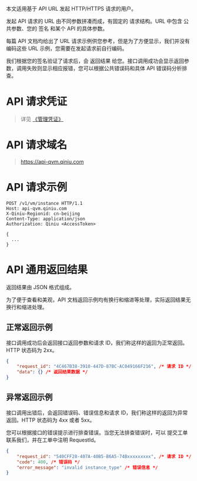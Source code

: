 本文适用基于 API URL 发起 HTTP/HTTPS 请求的用户。

发起 API 请求的 URL 由不同参数拼凑而成，有固定的 请求结构。URL 中包含 公共参数、您的 签名 和某个 API 的具体参数。

每篇 API 文档均给出了 URL 请求示例供您参考，但是为了方便显示，我们并没有编码这些 URL 示例，您需要在发起请求前自行编码。

我们根据您的签名验证了请求后，会 返回结果 给您。接口调用成功会显示返回参数，调用失败则显示相应报错，您可以根据公共错误码和具体 API 错误码分析排查。

# API 请求凭证
>详见 [《管理凭证》](https://developer.qiniu.com/kodo/manual/1201/access-token)


# API 请求域名

>https://api-qvm.qiniu.com


# API 请求示例
```
POST /v1/vm/instance HTTP/1.1
Host: api-qvm.qiniu.com
X-Qiniu-Regionid: cn-beijing
Content-Type: application/json
Authorization: Qiniu <AccessToken>

{
  ...
}
```

# API 通用返回结果

返回结果由 JSON 格式组成。

为了便于查看和美观，API 文档返回示例均有换行和缩进等处理，实际返回结果无换行和缩进处理。

## 正常返回示例
接口调用成功后会返回接口返回参数和请求 ID，我们称这样的返回为正常返回。HTTP 状态码为 2xx。
```json
{
    "request_id": "4C467B38-3910-447D-87BC-AC049166F216", /* 请求 ID */
    "data": {} /* 返回结果数据 */
}
```


## 异常返回示例
接口调用出错后，会返回错误码、错误信息和请求 ID，我们称这样的返回为异常返回。HTTP 状态码为 4xx 或者 5xx。

您可以根据接口的错误提示进行排查错误。当您无法排查错误时，可以 提交工单 联系我们，并在工单中注明 RequestId。

```json
{
    "request_id": "540CFF28-407A-40B5-B6A5-74Bxxxxxxxxx", /* 请求 ID */
    "code": 400, /* 错误码 */
    "error_message": "invalid instance_type" /* 错误信息 */
}
```
